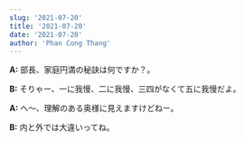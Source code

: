 ```yaml
---
slug: '2021-07-20'
title: '2021-07-20'
date: '2021-07-20'
author: 'Phan Cong Thang'
---
```


**A:** 部長、家庭円満の秘訣は何ですか？。

**B:** そりゃー、一に我慢、二に我慢、三四がなくて五に我慢だよ。

**A:** へ〜、理解のある奥様に見えますけどねー。

**B:** 内と外では大違いってね。
